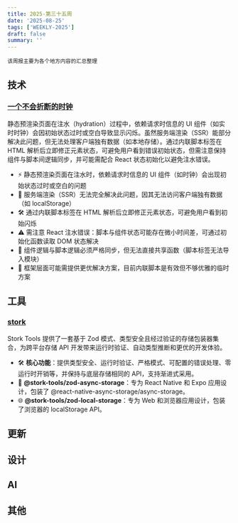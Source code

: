 ```yaml
---
title: 2025-第三十五周
date: '2025-08-25'
tags: ['WEEKLY-2025']
draft: false
summary: ''
---
```


`该周报主要为各个地方内容的汇总整理`

<TOCInlineWithSticky toc={props.toc} />

## 技术

### [一个不会折断的时钟](https://ethanniser.dev/blog/a-clock-that-doesnt-snap/)

静态预渲染页面在注水（hydration）过程中，依赖请求时信息的 UI 组件（如实时时钟）会因初始状态过时或空白导致显示闪烁。虽然服务端渲染（SSR）能部分解决此问题，但无法处理客户端独有数据（如本地存储）。通过内联脚本标签在 HTML 解析后立即修正元素状态，可避免用户看到错误初始状态，但需注意保持组件与脚本间逻辑同步，并可能需配合 React 状态初始化以避免注水错误。

- ⚡ 静态预渲染页面在注水时，依赖请求时信息的 UI 组件（如时钟）会出现初始状态过时或空白的问题
- 🚫 服务端渲染（SSR）无法完全解决此问题，因其无法访问客户端独有数据（如 localStorage）
- 🛠️ 通过内联脚本标签在 HTML 解析后立即修正元素状态，可避免用户看到初始闪烁
- ⚠️ 需注意 React 注水错误：脚本与组件状态可能存在微小时间差，可通过初始化函数读取 DOM 状态解决
- 🔄 组件逻辑与脚本逻辑必须严格同步，但无法直接共享函数（脚本标签无法导入模块）
- 🤔 框架层面可能需提供更优解决方案，目前内联脚本是有效但不够优雅的临时方案

## 工具

### [stork](https://github.com/kevinschaffter/stork)

Stork Tools 提供了一套基于 Zod 模式、类型安全且经过验证的存储包装器集合，为跨平台存储 API 开发带来运行时验证、自动类型推断和更优的开发体验。

- 🛠️ **核心功能**：提供类型安全、运行时验证、严格模式、可配置的错误处理、零运行时开销等，并保持与底层存储相同的 API，支持渐进式采用。
- 📱 **@stork-tools/zod-async-storage**：专为 React Native 和 Expo 应用设计，包装了 @react-native-async-storage/async-storage。
- 🌐 **@stork-tools/zod-local-storage**：专为 Web 和浏览器应用设计，包装了浏览器的 localStorage API。

## 更新

## 设计

## AI

## 其他

